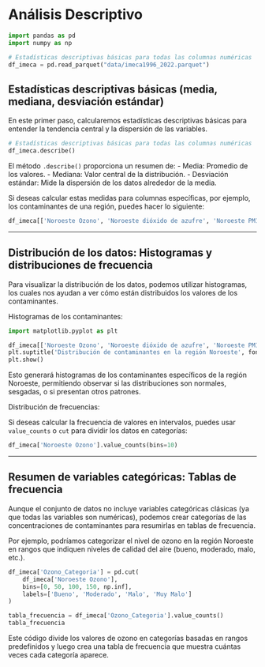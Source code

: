 # Análisis Descriptivo

```python
import pandas as pd
import numpy as np
```

```python
# Estadísticas descriptivas básicas para todas las columnas numéricas
df_imeca = pd.read_parquet("data/imeca1996_2022.parquet")
```

## Estadísticas descriptivas básicas (media, mediana, desviación estándar)

En este primer paso, calcularemos estadísticas descriptivas básicas para entender la tendencia central y la dispersión de las variables.

```python
# Estadísticas descriptivas básicas para todas las columnas numéricas
df_imeca.describe()
```

El método `.describe()` proporciona un resumen de:
- Media: Promedio de los valores.
- Mediana: Valor central de la distribución.
- Desviación estándar: Mide la dispersión de los datos alrededor de la media.

Si deseas calcular estas medidas para columnas específicas, por ejemplo, los contaminantes de una región, puedes hacer lo siguiente:

```python
df_imeca[['Noroeste Ozono', 'Noroeste dióxido de azufre', 'Noroeste PM10']].describe()
```

---

## Distribución de los datos: Histogramas y distribuciones de frecuencia

Para visualizar la distribución de los datos, podemos utilizar histogramas, los cuales nos ayudan a ver cómo están distribuidos los valores de los contaminantes.

Histogramas de los contaminantes:

```python
import matplotlib.pyplot as plt

df_imeca[['Noroeste Ozono', 'Noroeste dióxido de azufre', 'Noroeste PM10']].hist(bins=30, figsize=(12, 8))
plt.suptitle('Distribución de contaminantes en la región Noroeste', fontsize=16)
plt.show()
```

Esto generará histogramas de los contaminantes específicos de la región Noroeste, permitiendo observar si las distribuciones son normales, sesgadas, o si presentan otros patrones.

Distribución de frecuencias:

Si deseas calcular la frecuencia de valores en intervalos, puedes usar `value_counts` o `cut` para dividir los datos en categorías:

```python
df_imeca['Noroeste Ozono'].value_counts(bins=10)
```

---

## Resumen de variables categóricas: Tablas de frecuencia

Aunque el conjunto de datos no incluye variables categóricas clásicas (ya que todas las variables son numéricas), podemos crear categorías de las concentraciones de contaminantes para resumirlas en tablas de frecuencia.

Por ejemplo, podríamos categorizar el nivel de ozono en la región Noroeste en rangos que indiquen niveles de calidad del aire (bueno, moderado, malo, etc.).

```python
df_imeca['Ozono_Categoria'] = pd.cut(
    df_imeca['Noroeste Ozono'],
    bins=[0, 50, 100, 150, np.inf],
    labels=['Bueno', 'Moderado', 'Malo', 'Muy Malo']
)

tabla_frecuencia = df_imeca['Ozono_Categoria'].value_counts()
tabla_frecuencia
```

Este código divide los valores de ozono en categorías basadas en rangos predefinidos y luego crea una tabla de frecuencia que muestra cuántas veces cada categoría aparece.

